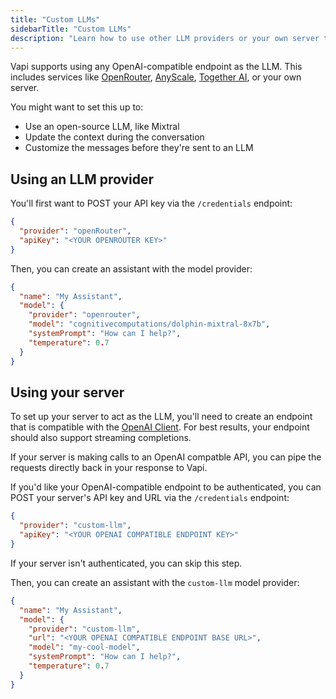 ```yaml
---
title: "Custom LLMs"
sidebarTitle: "Custom LLMs"
description: "Learn how to use other LLM providers or your own server to act as the LLM."
---
```


Vapi supports using any OpenAI-compatible endpoint as the LLM. This includes services like [OpenRouter](https://openrouter.ai/), [AnyScale](https://www.anyscale.com/), [Together AI](https://www.together.ai/), or your own server.

You might want to set this up to:

- Use an open-source LLM, like Mixtral
- Update the context during the conversation
- Customize the messages before they're sent to an LLM

## Using an LLM provider

You'll first want to POST your API key via the `/credentials` endpoint:

```json
{
  "provider": "openRouter",
  "apiKey": "<YOUR OPENROUTER KEY>"
}
```

Then, you can create an assistant with the model provider:

```json
{
  "name": "My Assistant",
  "model": {
    "provider": "openrouter",
    "model": "cognitivecomputations/dolphin-mixtral-8x7b",
    "systemPrompt": "How can I help?",
    "temperature": 0.7
  }
}
```

## Using your server

To set up your server to act as the LLM, you'll need to create an endpoint that is compatible with the [OpenAI Client](https://platform.openai.com/docs/api-reference/making-requests). For best results, your endpoint should also support streaming completions.

If your server is making calls to an OpenAI compatble API, you can pipe the requests directly back in your response to Vapi.

If you'd like your OpenAI-compatible endpoint to be authenticated, you can POST your server's API key and URL via the `/credentials` endpoint:

```json
{
  "provider": "custom-llm",
  "apiKey": "<YOUR OPENAI COMPATIBLE ENDPOINT KEY>"
}
```

If your server isn't authenticated, you can skip this step.

Then, you can create an assistant with the `custom-llm` model provider:

```json
{
  "name": "My Assistant",
  "model": {
    "provider": "custom-llm",
    "url": "<YOUR OPENAI COMPATIBLE ENDPOINT BASE URL>",
    "model": "my-cool-model",
    "systemPrompt": "How can I help?",
    "temperature": 0.7
  }
}
```
